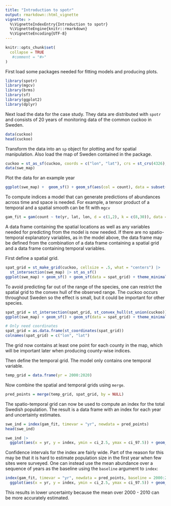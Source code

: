 ```yaml
---
title: "Introduction to spotr"
output: rmarkdown::html_vignette
vignette: >
  %\VignetteIndexEntry{Introduction to spotr}
  %\VignetteEngine{knitr::rmarkdown}
  %\VignetteEncoding{UTF-8}
---
```


```r
knitr::opts_chunk$set(
  collapse = TRUE
   #comment = "#>"
)
```

First load some packages needed for fitting models and producing plots.
```r
library(spotr)
library(mgcv)
library(brms)
library(sf)
library(ggplot2)
library(dplyr)
```

Next load the data for the case study. 
They data are distributed with `spotr` and consists of 20 years of monitoring data of the common cuckoo in Sweden.

```r
data(cuckoo)
head(cuckoo)
```

Transform the data into an `sp` object for plotting and for spatial manipulation.
Also load the map of Sweden contained in the package.
```r
cuckoo = st_as_sf(cuckoo, coords = c("lon", "lat"), crs = st_crs(4326), remove = FALSE)
data(swe_map)
```

Plot the data for an example year
```r
ggplot(swe_map) +  geom_sf() + geom_sf(aes(col = count), data = subset(cuckoo, yr == 2010)) + theme_minimal()
```

To compute indices a model that can generate predictions of abundances across time and space is needed.
For example, a tensor product of a temporal and a spatial smooth can be fit with `mgcv`
```r
gam_fit = gam(count ~ te(yr, lat, lon, d = c(1,2), k = c(8,30)), data = cuckoo, family = nb())
```

A data frame containing the spatial locations as well as any variables needed for predicting from the model is now needed.
If there are no spatio-temporal explanatory variables, as in the model above, the data frame may be defined from the combination of a data frame containing a spatial grid and a data frame containing temporal variables.

First define a spatial grid. 
```r
spat_grid = st_make_grid(cuckoo, cellsize = .5, what = "centers") |> 
  st_intersection(swe_map) |> st_as_sf()
ggplot(swe_map) + geom_sf() + geom_sf(data = spat_grid) + theme_minimal()
```

To avoid predicting far out of the range of the species, one can restrict the spatial grid to the convex hull of the observed range.
The cuckoo occurs throughout Sweden so the effect is small, but it could be important for other species.
```r
spat_grid = st_intersection(spat_grid, st_convex_hull(st_union(cuckoo)))
ggplot(swe_map) + geom_sf() + geom_sf(data = spat_grid) + theme_minimal()

# Only need coordinates
spat_grid = as.data.frame(st_coordinates(spat_grid))
colnames(spat_grid) = c("lon", "lat")
```

The grid now contains at least one point for each county in the map, which will be important later when producing county-wise indices.
  
Then define the temporal grid. The model only contains one temporal variable.

```r
temp_grid = data.frame(yr = 2000:2020)
```

Now combine the spatial and temporal grids using `merge`.

```r
pred_points = merge(temp_grid, spat_grid, by = NULL)
```

The spatio-temporal grid can now be used to compute an index for the total Swedish population.
The result is a data frame with an index for each year and uncertainty estimates.

```r
swe_ind = index(gam_fit, timevar = "yr", newdata = pred_points)
head(swe_ind)
```

```r
swe_ind |> 
  ggplot(aes(x = yr, y = index, ymin = ci_2.5, ymax = ci_97.5)) + geom_ribbon(fill = "blue", alpha = .3) + geom_line() + theme_minimal()
```

Confidence intervals for the index are fairly wide. 
Part of the reason for this may be that it is hard to estimate population size in the first year when few sites were surveyed.
One can instead use the mean abundance over a sequence of years as the baseline using the `baseline` argument to `index`:

```r
index(gam_fit, timevar = "yr", newdata = pred_points, baseline = 2000:2010) |> 
  ggplot(aes(x = yr, y = index, ymin = ci_2.5, ymax = ci_97.5)) + geom_ribbon(fill = "blue", alpha = .3) + geom_line() + theme_minimal()
```

This results in lower uncertainty because the mean over 2000 - 2010 can be more accurately estimated.


